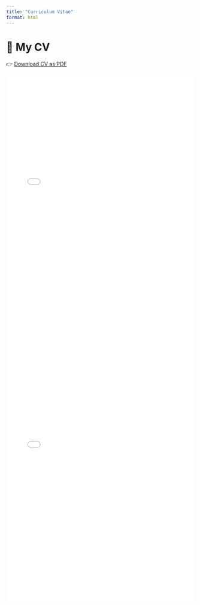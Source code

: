 ```yaml
---
title: "Curriculum Vitae"
format: html
---
```


# 📄 My CV

👉 [Download CV as PDF](cv.pdf)

<iframe src="cv.pdf" width="100%" height="700px" style="border: none;">
  Your browser does not support PDF embedding.
  <a href="cv.pdf">Click here to download the file.</a>
</iframe>

<iframe src="cv.pdf" width="100%" height="700px" style="border: none;"></iframe>
